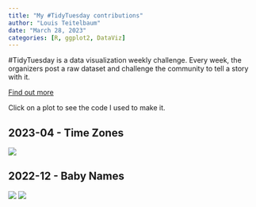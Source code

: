 ```yaml
---
title: "My #TidyTuesday contributions"
author: "Louis Teitelbaum"
date: "March 28, 2023"
categories: [R, ggplot2, DataViz]
---
```


\#TidyTuesday is a data visualization weekly challenge. Every week, the organizers post a raw dataset and challenge the community to tell a story with it. 

[Find out
more](https://github.com/rfordatascience/tidytuesday/blob/master/README.md)

Click on a plot to see the code I used to make it.

## 2023-04 - Time Zones

[![](plots/daylight_savings.png)](https://github.com/rimonim/tidy_tuesday/blob/main/timezones.R)

## 2022-12 - Baby Names
[![](plots/baby_names2.png)](https://github.com/rimonim/tidy_tuesday/blob/main/baby_names.R)
[![](plots/baby_names.png)](https://github.com/rimonim/tidy_tuesday/blob/main/baby_names.R)

